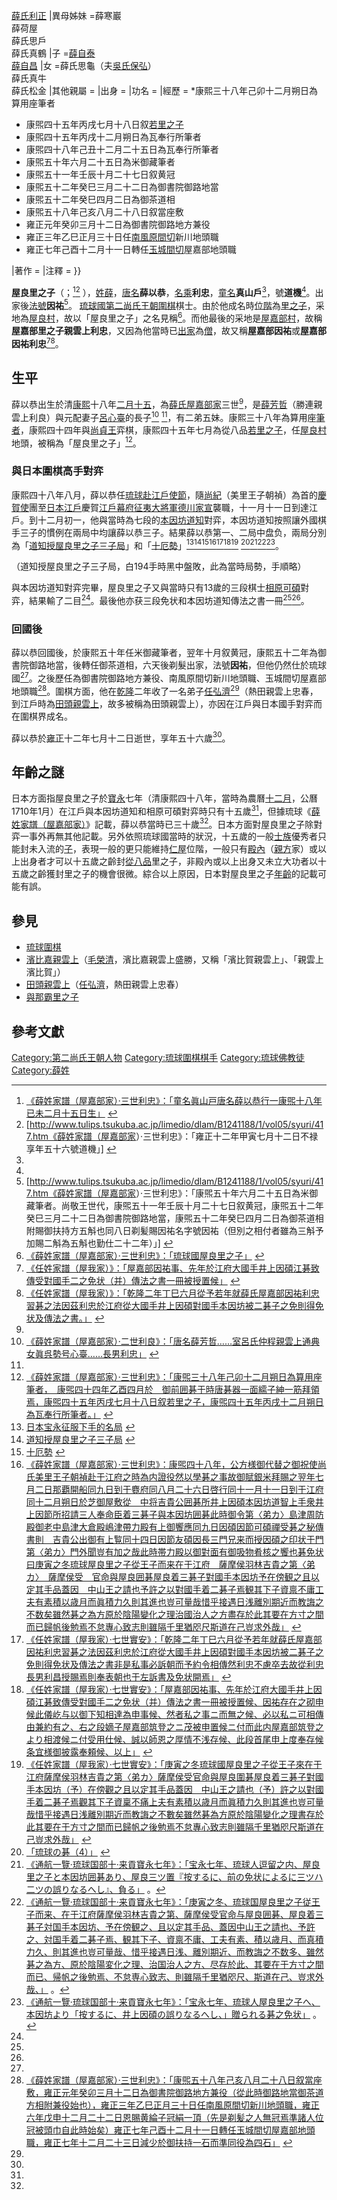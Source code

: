 {{東亞男性歷史人物
|名稱 =屋良里之子
|身份 =圍棋棋士
|國家 =[[琉球國|琉球國]]
|時代 =[[第二尚氏王朝|第二尚氏王朝]]
|主君 =
|屆數 =
|最高職務 =屋嘉部里之子親雲上
|前任 = 
|繼任 = 
|圖片名稱 =
|圖片大小 =
|圖片說明 =
|姓 =
|名 =
|姓名 =薛以恭
|字 =
|名乘 =利忠
|官職 =
|封爵 =
|封號 =
|位階 =[[從五品|從五品]]
|封地 =屋嘉部村
|神號 =
|尊號 =
|族裔 = 
|氏族 =[[首里薛氏|首里薛氏]]屋嘉部家
|籍貫 =[[首里|首里]]
|本貫 =
|祖籍 =
|本籍 =
|出身地 =
|府邸 =
|世系 = 
|初名 =
|童名 =真山戶
|號 =道機
|法號 =因祐
|院號 =
|其他名號 =屋良里之子<br>屋嘉部因祐
|出生日期 =1679年3月26日
|出生地點 =
|婚年 =
|逝世年 =1734年8月10日
|逝世地 =
|諡號 =
|墓葬 =
|祠廟 =
|父親 =[[薛芳哲|薛芳哲]]
|嫡母 =
|母親 =[[呂心臺|呂心臺]]
|繼母 =梁氏思加那 
|妻 =[[欽梅岳|欽梅岳]]
|妻之父 =[[欽氏清安|欽氏清安]]
|同胞兄弟 =
|同胞姊妹 =薛氏思龜
|異母兄弟 =[[薛永秀|薛永秀]]<br>{{#language:}}[[薛氏利正|薛氏利正]]
|異母姊妹 =薛寒巖<br>薛荷屋<br>薛氏思戶<br>薛氏真鶴
|子 =[[薛自泰|薛自泰]]<br>[[薛自昌|薛自昌]]
|女 =薛氏思龜（夫[[吳氏保弘|吳氏保弘]]）<br>薛氏真牛<br>薛氏松金
|其他親屬 =
|出身 = <!---此处指科举出身--->
|功名 = 
|經歷 = *康熙三十八年己卯十二月朔日為算用座筆者
*康煕四十五年丙戌七月十八日叙[[里之子|若里之子]]
*康煕四十五年丙戌十二月朔日為瓦奉行所筆者
*康煕四十八年己丑十二月二十五日為瓦奉行所筆者
*康煕五十年六月二十五日為米御藏筆者
*康煕五十一年壬辰十月二十七日叙黄冠
*康煕五十二年癸巳三月二十二日為御書院御路地當
*康煕五十二年癸巳四月二日為御茶道相
*康煕五十八年己亥八月二十八日叙當座敷
*雍正元年癸卯三月十二日為御書院御路地方兼役
*雍正三年乙巳正月三十日任[[南風原間切|南風原間切]]新川地頭職
*雍正七年己酉十二月十一日轉任[[玉城間切|玉城間切]]屋嘉部地頭職  
|著作 =
|注釋 =
}}

'''屋良里之子'''（{{ryu|r=屋良 里之子|kn=ヤラ サトゥヌシ|rm=Yara Satunusi|f=h}}；{{bd|1679年|3月26日|1734年|8月10日}}<ref name="童名眞山戸">[http://www.tulips.tsukuba.ac.jp/limedio/dlam/B1241188/1/vol05/syuri/416.htm 《薛姓家譜（屋嘉部家）·三世利忠》：「童名眞山戸唐名薛以恭行一康煕十八年已未二月十五日生」] {{webarchive|url=https://archive.is/20120913162114/http://www.tulips.tsukuba.ac.jp/limedio/dlam/B1241188/1/vol05/syuri/416.htm |date=2012-09-13 }}</ref><ref name="不禄">[http://www.tulips.tsukuba.ac.jp/limedio/dlam/B1241188/1/vol05/syuri/417.htm《薛姓家譜（屋嘉部家）·三世利忠》：「雍正十二年甲寅七月十二日不禄享年五十六號道機」] {{webarchive|url=https://archive.is/20121219045905/http://www.tulips.tsukuba.ac.jp/limedio/dlam/B1241188/1/vol05/syuri/417.htm |date=2012-12-19 }}</ref> ），[[薛姓|姓薛]]，[[唐名|唐名]]'''薛以恭'''，[[名乘|名乘]]'''利忠'''，[[童名|童名]]'''真山戶'''<ref name="童名眞山戸" />，號'''道機'''<ref name="不禄" />。出家後[[法號|法號]]'''因祐'''<ref name="剃髪">[http://www.tulips.tsukuba.ac.jp/limedio/dlam/B1241188/1/vol05/syuri/417.htm《薛姓家譜（屋嘉部家）·三世利忠》：「康煕五十年六月二十五日為米御藏筆者。尚敬王世代，康煕五十一年壬辰十月二十七日叙黄冠，康煕五十二年癸巳三月二十二日為御書院御路地當，康煕五十二年癸巳四月二日為御茶道相附賜御扶持方五斛也同八日剃髪賜因祐名字號因祐（但別之相付者雖為三斛予加賜二斛為五斛也勤仕二十二年）」] {{webarchive|url=https://archive.is/20121219045905/http://www.tulips.tsukuba.ac.jp/limedio/dlam/B1241188/1/vol05/syuri/417.htm |date=2012-12-19 }}</ref>。 [[琉球國|琉球國]][[第二尚氏王朝|第二尚氏王朝]][[圍棋|圍棋]]棋士。由於他成名時[[琉球位階|位階]]為[[里之子|里之子]]，采地為[[屋良村|屋良村]]，故以「屋良里之子」之名見稱<ref>[http://www.tulips.tsukuba.ac.jp/limedio/dlam/B1241188/1/vol05/syuri/416.htm  《薛姓家譜（屋嘉部家）·三世利忠》：「琉球國屋良里之子」] {{webarchive|url=https://archive.is/20120913162114/http://www.tulips.tsukuba.ac.jp/limedio/dlam/B1241188/1/vol05/syuri/416.htm |date=2012-09-13 }}</ref>。而他最後的采地是[[屋嘉部村|屋嘉部村]]，故稱'''屋嘉部里之子親雲上利忠'''，又因為他當時已[[出家|出家]]為[[僧|僧]]，故又稱'''屋嘉部因祐'''或'''屋嘉部因祐利忠'''<ref name="被授置候">[http://www.tulips.tsukuba.ac.jp/limedio/dlam/B1241188/1/vol05/syuri/511.htm 《任姓家譜（屋我家）》：「屋嘉部因祐事、先年於江府大國手井上因碩江碁致傳受對國手二之免状（并）傳法之書一冊被授置候」] {{webarchive|url=https://archive.is/20120919053214/http://www.tulips.tsukuba.ac.jp/limedio/dlam/B1241188/1/vol05/syuri/511.htm |date=2012-09-19 }}</ref><ref name="傳法之書">[http://www.tulips.tsukuba.ac.jp/limedio/dlam/B1241188/1/vol05/syuri/511.htm 《任姓家譜（屋我家）》：「乾隆二年丁巳六月從予若年就薛氏屋嘉部因祐利忠習碁之法因茲利忠於江府從大國手井上因碩對國手本因坊被二碁子之免則得免状及傳法之書。」] {{webarchive|url=https://archive.is/20120919053214/http://www.tulips.tsukuba.ac.jp/limedio/dlam/B1241188/1/vol05/syuri/511.htm |date=2012-09-19 }}</ref>。

==生平==
薛以恭出生於清[[康熙|康熙]]十八年[[二月十五|二月十五]]，為[[薛氏屋嘉部家|薛氏屋嘉部家]]三世<ref name="童名眞山戸" />，是[[薛芳哲|薛芳哲]]（勝連親雲上利良）與元配妻子[[呂心臺|呂心臺]]的長子<ref>[http://www.tulips.tsukuba.ac.jp/limedio/dlam/B1241188/1/vol05/syuri/415.htm 《薛姓家譜（屋嘉部家）·二世利良》：「唐名薛芳哲……室呂氏仲程親雲上通典女眞呉勢号心臺……長男利忠」] {{webarchive|url=https://archive.is/20120913205015/http://www.tulips.tsukuba.ac.jp/limedio/dlam/B1241188/1/vol05/syuri/415.htm |date=2012-09-13 }}</ref> <ref name="童名眞山戸" />，有二弟五妹。康熙三十八年為算用座[[筆者_(琉球職稱)|筆者]]，康熙四十四年與[[尚貞王|尚貞王]]弈棋，康熙四十五年七月為從八品[[里之子|若里之子]]，任[[屋良村|屋良村]]地頭，被稱為「屋良里之子」<ref>[http://www.tulips.tsukuba.ac.jp/limedio/dlam/B1241188/1/vol05/syuri/416.htm 《薛姓家譜（屋嘉部家）·三世利忠》：「康煕三十八年己卯十二月朔日為算用座筆者，　康煕四十四年乙酉四月於　御前囲碁于時唐碁器一面繻子紳一筋拜領焉，康煕四十五年丙戌七月十八日叙若里之子，康煕四十五年丙戌十二月朔日為瓦奉行所筆者。」] {{webarchive|url=https://archive.is/20120913162114/http://www.tulips.tsukuba.ac.jp/limedio/dlam/B1241188/1/vol05/syuri/416.htm |date=2012-09-13 }}</ref>。
===與日本圍棋高手對弈===
康熙四十八年八月，薛以恭任[[琉球赴江戶使節|琉球赴江戶使節]]，隨[[尚紀|尚紀]]（美里王子朝禎）為首的[[慶賀使|慶賀使]]團至[[日本|日本]][[江戶|江戶]]慶賀[[江戶幕府|江戶幕府]][[征夷大將軍|征夷大將軍]][[德川家宣|德川家宣]]襲職，十一月十一日到達江戶。到十二月初一，他與當時為七段的[[本因坊道知|本因坊道知]]對弈，本因坊道知按照讓外國棋手三子的慣例在兩局中均讓薛以恭三子。結果薛以恭第一、二局中盘负，兩局分別為「[[道知授屋良里之子三子局|道知授屋良里之子三子局]]」和「[[十厄勢|十厄勢]]」<ref>[http://www.hoetom.com.cn/matchinfor.jsp?id=45317 日本宝永征服下手的名局] {{Wayback|url=http://www.hoetom.com.cn/matchinfor.jsp?id=45317 |date=20180208004307 }}</ref><ref>[http://weiqilu.com/qipu/11576.html 道知授屋良里之子三子局] {{Webarchive|url=https://archive.is/20120715170604/http://weiqilu.com/qipu/11576.html |date=2012年7月15日 }}</ref><ref>[http://weiqilu.com/qipu/11577.html 十厄勢] {{Webarchive|url=https://archive.is/20120716234253/http://weiqilu.com/qipu/11577.html |date=2012年7月16日 }}</ref><ref name="公方様">[http://www.tulips.tsukuba.ac.jp/limedio/dlam/B1241188/1/vol05/syuri/416.htm 《薛姓家譜（屋嘉部家）·三世利忠》：康煕四十八年，公方様御代替之御祝使尚氏美里王子朝禎赴于江府之時為内證役然以學碁之事故御賦銀米拜賜之翌年七月二日那覇開船同九日到于麑府同八月二十六日啓行同十一月十一日到于江府同十二月朔日於芝御屋敷從　中将吉貴公囲碁所井上因碩本因坊道智上手衆井上因節所招請三人奉命臣着三碁子與本因坊囲碁此時御令第〈弟カ〉島津周防殿御老中島津大倉殿嶋津帶力殿有上御饗應同九日因碩因節可碩禪受碁之秘傳書則　吉貴公出御有上覧同十四日因節友碩因長三門兄来而授因碩之印状于門第〈弟カ〉門外聞豈有加之哉此時帯力殿以御對面有御吸物肴核之饗也碁免状曰庚寅之冬琉球屋良里之子從王子而来在于江府　薩摩侯羽林吉貴之第〈弟カ〉　薩摩侯受　官命與屋良囲碁屋良着三碁子對國手本因坊予在傍観之且以定其手品蓋因　中山王之請也予許之以對國手着二碁子焉観其下子資禀不庸工夫有素積以歳月而眞積力久則其進也豈可量哉惜乎接遇日浅離別期近而教誨之不数矣雖然碁之為方原於陰陽變化之理治國治人之方盡存於此其要在方寸之間而已歸帆後勉焉不怠專心致志則雖隔千里猶咫尺斯道在己豈求外哉」] {{webarchive|url=https://archive.is/20120913162114/http://www.tulips.tsukuba.ac.jp/limedio/dlam/B1241188/1/vol05/syuri/416.htm |date=2012-09-13 }}</ref><ref name="從予若年就薛氏屋嘉部因祐利忠">[http://www.tulips.tsukuba.ac.jp/limedio/dlam/B1241188/1/vol05/syuri/511.htm 《任姓家譜（屋我家）·七世實安》：「乾隆二年丁巳六月從予若年就薛氏屋嘉部因祐利忠習碁之法因茲利忠於江府從大國手井上因碩對國手本因坊被二碁子之免則得免状及傳法之書非是私事必訴朝而予約令相傳然利忠不慮卒去故從利忠長男利昌授賜焉則奉表朝也于左訴書及免状開焉」] {{webarchive|url=https://archive.is/20120919053214/http://www.tulips.tsukuba.ac.jp/limedio/dlam/B1241188/1/vol05/syuri/511.htm |date=2012-09-19 }}</ref><ref name="屋嘉部因祐事">[http://www.tulips.tsukuba.ac.jp/limedio/dlam/B1241188/1/vol05/syuri/511.htm 《任姓家譜（屋我家）·七世實安》：「屋嘉部因祐事、先年於江府大國手井上因碩江碁致傳受對國手二之免状（并）傳法之書一冊被授置候、因祐存在之砌申候此儀屹与以御下知相達為申事候、然者私之事ニ而無之候、必以私ニ可相傳由兼約有之、右之段嫡子屋嘉部筑登之ニ茂被申置候ニ付而此内屋嘉部筑登之より相渡候ニ付受用仕候、誠以師恩之厚情不浅存候、此段首尾申上度奉存候条宜様御披露奉頼候、以上」] {{webarchive|url=https://archive.is/20120919053214/http://www.tulips.tsukuba.ac.jp/limedio/dlam/B1241188/1/vol05/syuri/511.htm |date=2012-09-19 }}</ref><ref>[http://www.tulips.tsukuba.ac.jp/limedio/dlam/B1241188/1/vol05/syuri/511.htm 《任姓家譜（屋我家）·七世實安》：「庚寅之冬琉球國屋良里之子從王子來在于江府薩摩侯羽林吉貴之第〈弟カ〉薩摩侯受官命與屋良圍碁屋良着三碁子對國手本因坊（予）在傍觀之且以定其手品蓋因　中山王之請也（予）許之以對國手着二碁子焉觀其下子資稟不痛上夫有素積以歳月而眞積力久則其進也豈可量哉惜乎接遇日浅離別期近而教誨之不數矣雖然碁為方原於陰陽變化之理書存於此其要在于方寸之間而已歸帆之後勉焉不怠專心致志則雖隔千里猶咫尺斯道在己豈求外哉」] {{webarchive|url=https://archive.is/20120919053214/http://www.tulips.tsukuba.ac.jp/limedio/dlam/B1241188/1/vol05/syuri/511.htm |date=2012-09-19 }}</ref> <ref name="琉球の碁">[http://www2.stage007.com/enter/pandanet/go25.html 「琉球の碁（4）」] {{webarchive|url=https://web.archive.org/web/20081013084943/http://www2.stage007.com/enter/pandanet/go25.html |date=2008-10-13 }}</ref><ref>[http://www.hi.u-tokyo.ac.jp/personal/tsuruta/sei0100.htm 《通航一覽·琉球国部十·来貢寶永七年》：「宝永七年、琉球人逗留之内、屋良里之子と本因坊囲碁あり、屋良三ツ置『按するに、前の免状によるに三ツハ二ツの誤りなるへし』、負る」] {{Wayback|url=http://www.hi.u-tokyo.ac.jp/personal/tsuruta/sei0100.htm |date=20120610194759 }}。</ref><ref>[http://www.hi.u-tokyo.ac.jp/personal/tsuruta/sei0100.htm 《通航一覽·琉球国部十·来貢寶永七年》：「庚寅之冬、琉球国屋良里之子従王子而来、在于江府薩摩侯羽林吉貴之第、薩摩侯受官命与屋良囲碁、屋良着三碁子対国手本因坊、予在傍観之、且以定其手品、蓋因中山王之請也、予許之、対国手着二碁子焉、観其下子、資禀不庸、工夫有素、積以歳月、而真積力久、則其進也豈可量哉、惜乎接遇日浅、離別期近、而教誨之不数多、雖然碁之為方、原於陰陽変化之理、治国治人之方、尽存於此、其要在于方寸之間而已、帰帆之後勉焉、不怠専心致志、則雖隔千里猶咫尺、斯道在己、豈求外哉、」] {{Wayback|url=http://www.hi.u-tokyo.ac.jp/personal/tsuruta/sei0100.htm |date=20120610194759 }}。</ref><ref>[http://www.hi.u-tokyo.ac.jp/personal/tsuruta/sei0100.htm 《通航一覽·琉球国部十·来貢寶永七年》：「宝永七年、琉球人屋良里之子へ、本因坊より「按するに、井上因碩の誤りなるへし、」贈られる碁之免状」] {{Wayback|url=http://www.hi.u-tokyo.ac.jp/personal/tsuruta/sei0100.htm |date=20120610194759 }}。</ref>。

{{棋盤
<!--A  B  C  D  E  F  G  H  J  K  L  M  N  O  P  Q  R  S  T-->
  |  |  | b| b|  | w|  |  | w|  |  |  |  |  |  |  |  |  |   <!--19-->
  |  | b|  |  | b| b| w|  | b| w| w| b|  |  |  |  | b|  |   <!--18-->
  |  | b| b|  | b| b| w| b|  | b| w| w| b|  | w| w| b|  |   <!--17-->
  |  |  | b| b| w| w|  | w| b| b|  | w|  | w| b| b| b|  |   <!--16-->
  |  | b| w| w| w|  | w| w| w| b| w|  | w|  | w| b|  | b|   <!--15-->
  |  | w|  |  |  | b|  | w| b| w| b| b| w| w|  | w| b| b|   <!--14-->
  |  |  | w| w|  |  |  |  | b|  |  | b|  | b|  | w| b| w|   <!--13-->
  |  | w| w| b| b| b| b| b| b| b| w|  | b| b|  |  | w|  |   <!--12-->
  |  |  | b|  |  | w| w| w| w| b|  | b| w|  |  | w|  |  |   <!--11-->
  |  | b| b| b| w|  |  |  | w| w| b|  | w|  | w| x|  | b|   <!--10-->
  |  | w| w| w| w| b| b| b| w| b| b| w|  |  | w| b|  |  |   <!--9-->
  |  |  |  | b| b| b| w| w| w| w| b|  |  |  | w|  | w| b|   <!--8-->
  |  | w| b|  |  | b| w| b|  |  | b| b| b| b| w| b| b| w|   <!--7-->
  |  |  | w| b| b| b| b| w|  |  | b| w| w| b| b| w| w| w|   <!--6-->
  |  |  | w| b|  |  |  | w|  |  | b| w| b| w| w| w|  |  |   <!--5-->
  |  |  | b| b| w| b| w|  |  | w| b| w| b| b| w| b| b|  |   <!--4-->
  |  |  |  | b|  | w|  |  | w|  | w| w| b|  | b|  |  |  |   <!--3-->
  |  |  | w| b| w|  |  |  |  | w|  |  | b|  |  |  |  |  |   <!--2-->
  |  |  |  |  |  |  |  |  |  |  |  |  |  |  |  |  |  |  |   <!--1-->
<!--A  B  C  D  E  F  G  H  J  K  L  M  N  O  P  Q  R  S  T-->|20}}

（道知授屋良里之子三子局，白194手時黑中盤敗，此為當時局勢，手順略）

與本因坊道知對弈完畢，屋良里之子又與當時只有13歲的三段棋士[[相原可碩|相原可碩]]對弈，結果輸了二目<ref name="琉球の碁" />。最後他亦获三段免状和本因坊道知傳法之書一冊<ref name="從予若年就薛氏屋嘉部因祐利忠" /><ref name="屋嘉部因祐事" />。
===回國後===
薛以恭回國後，於康熙五十年任米御藏筆者，翌年十月叙黄冠，康熙五十二年為御書院御路地當，後轉任御茶道相，六天後剃髮出家，法號'''因祐'''，但他仍然仕於琉球國<ref name="剃髪" />。之後歷任為御書院御路地方兼役、南風原間切新川地頭職、玉城間切屋嘉部地頭職<ref>[http://www.tulips.tsukuba.ac.jp/limedio/dlam/B1241188/1/vol05/syuri/417.htm 《薛姓家譜（屋嘉部家）·三世利忠》：「康煕五十八年己亥八月二十八日叙當座敷，雍正元年癸卯三月十二日為御書院御路地方兼役（從此時御路地當御茶道方相附兼役始也），雍正三年乙巳正月三十日任南風原間切新川地頭職，雍正六年戊申十二月二十二日恩賜黄綸子冠絹一頂（先是剃髪之人無冠焉準諸人位冠被頭巾自此時始矣）雍正七年己酉十二月十一日轉任玉城間切屋嘉部地頭職，雍正七年十二月二十三日減少於御扶持一石而準同役為四石」] {{webarchive|url=https://archive.is/20121219045905/http://www.tulips.tsukuba.ac.jp/limedio/dlam/B1241188/1/vol05/syuri/417.htm |date=2012-12-19 }}</ref>。圍棋方面，他在[[乾隆|乾隆]]二年收了一名弟子[[任弘濟|任弘濟]]<ref name="從予若年就薛氏屋嘉部因祐利忠" />（熱田親雲上忠春，到江戶時為[[田頭親雲上|田頭親雲上]]，故多被稱為田頭親雲上），亦因在江戶與日本國手對弈而在圍棋界成名。

薛以恭於[[雍正|雍正]]十二年七月十二日逝世，享年五十六歲<ref name="不禄" />。

==年齡之謎==
日本方面指屋良里之子於[[寶永|寶永]]七年（清康熙四十八年，當時為農曆[[十二月|十二月]]，公曆1710年1月）在江戶與本因坊道知和相原可碩對弈時只有十五歲<ref name="琉球の碁" />，但據琉球《[[薛姓家譜（屋嘉部家）|薛姓家譜（屋嘉部家）]]》記載，薛以恭當時已三十歲<ref name="童名眞山戸" />。日本方面對屋良里之子除對弈一事外再無其他記載。另外依照琉球國當時的狀況，十五歲的一般[[士族|士族]]優秀者只能封未入流的[[子_(琉球位階)|子]]，表現一般的更只能維持[[仁屋|仁屋]]位階，一般只有[[殿內|殿內]]（[[親方|親方]]家）或以上出身者才可以十五歲之齡封[[從八品|從八品]]里之子，非殿內或以上出身又未立大功者以十五歲之齡獲封里之子的機會很微。綜合以上原因，日本對屋良里之子[[年齡|年齡]]的記載可能有誤。
==參見==
*[[琉球圍棋|琉球圍棋]]
*[[濱比嘉親雲上|濱比嘉親雲上]]（[[毛榮清|毛榮清]]，濱比嘉親雲上盛勝，又稱「濱比賀親雲上」、「親雲上濱比賀」）
*[[田頭親雲上|田頭親雲上]]（[[任弘濟|任弘濟]]，熱田親雲上忠春）
*[[與那霸里之子|與那霸里之子]]

==參考文獻==
{{reflist|30em}}

[[Category:第二尚氏王朝人物|Category:第二尚氏王朝人物]]
[[Category:琉球圍棋棋手|Category:琉球圍棋棋手]]
[[Category:琉球佛教徒|Category:琉球佛教徒]]
[[Category:薛姓|Category:薛姓]]